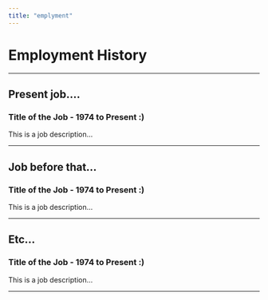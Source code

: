 ```yaml
---
title: "emplyment"
---
```


# Employment History

<hr/>

## Present job....

### Title of the Job - 1974 to Present :)

This is a job description...

<hr/>

## Job before that...

### Title of the Job - 1974 to Present :)

This is a job description...

<hr/>

## Etc...

### Title of the Job - 1974 to Present :)

This is a job description...

<hr/>








